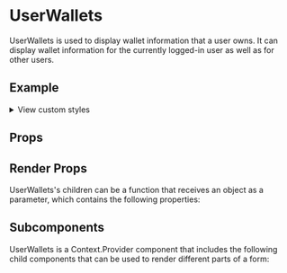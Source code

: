 

<Meta of={UserWalletsStories} />

# UserWallets

UserWallets is used to display wallet information that a user owns. It can display wallet information for the currently logged-in user as well as for other users.

## Example
<Canvas />

<p>
  <details>
    <summary>View custom styles</summary>
    <Source code={StyleCode} />
  </details>
</p>

## Props

<Controls />

## Render Props

UserWallets's children can be a function that receives an object as a parameter, which contains the following properties:

<ArgTypes of={RenderProps} />

## Subcomponents

UserWallets is a Context.Provider component that includes the following child components that can be used to render different parts of a form:

<ArgTypes of={Subcomponents} />
